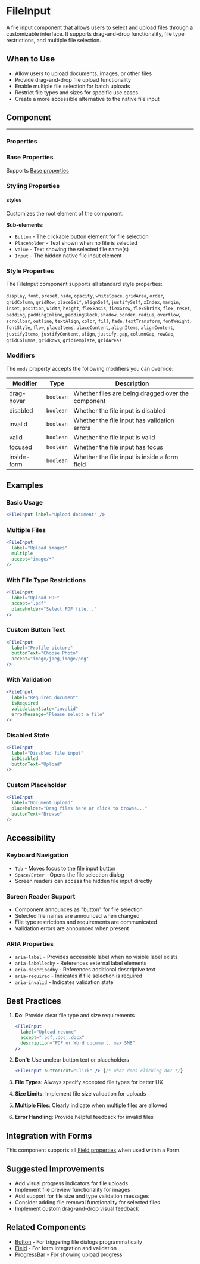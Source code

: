 
<Meta of={FileInputStories} />

# FileInput

A file input component that allows users to select and upload files through a customizable interface. It supports drag-and-drop functionality, file type restrictions, and multiple file selection.

## When to Use

- Allow users to upload documents, images, or other files
- Provide drag-and-drop file upload functionality
- Enable multiple file selection for batch uploads
- Restrict file types and sizes for specific use cases
- Create a more accessible alternative to the native file input

## Component

<Story of={FileInputStories.Default} />

---

### Properties

<Controls of={FileInputStories.Default} />

### Base Properties

Supports [Base properties](/docs/tasty-base-properties--docs)

### Styling Properties

#### styles

Customizes the root element of the component.

**Sub-elements:**
- `Button` - The clickable button element for file selection
- `Placeholder` - Text shown when no file is selected
- `Value` - Text showing the selected file name(s)
- `Input` - The hidden native file input element

### Style Properties

The FileInput component supports all standard style properties:

`display`, `font`, `preset`, `hide`, `opacity`, `whiteSpace`, `gridArea`, `order`, `gridColumn`, `gridRow`, `placeSelf`, `alignSelf`, `justifySelf`, `zIndex`, `margin`, `inset`, `position`, `width`, `height`, `flexBasis`, `flexGrow`, `flexShrink`, `flex`, `reset`, `padding`, `paddingInline`, `paddingBlock`, `shadow`, `border`, `radius`, `overflow`, `scrollbar`, `outline`, `textAlign`, `color`, `fill`, `fade`, `textTransform`, `fontWeight`, `fontStyle`, `flow`, `placeItems`, `placeContent`, `alignItems`, `alignContent`, `justifyItems`, `justifyContent`, `align`, `justify`, `gap`, `columnGap`, `rowGap`, `gridColumns`, `gridRows`, `gridTemplate`, `gridAreas`

### Modifiers

The `mods` property accepts the following modifiers you can override:

| Modifier | Type | Description |
|----------|------|-------------|
| drag-hover | `boolean` | Whether files are being dragged over the component |
| disabled | `boolean` | Whether the file input is disabled |
| invalid | `boolean` | Whether the file input has validation errors |
| valid | `boolean` | Whether the file input is valid |
| focused | `boolean` | Whether the file input has focus |
| inside-form | `boolean` | Whether the file input is inside a form field |

## Examples

### Basic Usage

```jsx
<FileInput label="Upload document" />
```

### Multiple Files

```jsx
<FileInput
  label="Upload images"
  multiple
  accept="image/*"
/>
```

### With File Type Restrictions

```jsx
<FileInput
  label="Upload PDF"
  accept=".pdf"
  placeholder="Select PDF file..."
/>
```

### Custom Button Text

```jsx
<FileInput
  label="Profile picture"
  buttonText="Choose Photo"
  accept="image/jpeg,image/png"
/>
```

### With Validation

```jsx
<FileInput
  label="Required document"
  isRequired
  validationState="invalid"
  errorMessage="Please select a file"
/>
```

### Disabled State

```jsx
<FileInput
  label="Disabled file input"
  isDisabled
  buttonText="Upload"
/>
```

### Custom Placeholder

```jsx
<FileInput
  label="Document upload"
  placeholder="Drag files here or click to browse..."
  buttonText="Browse"
/>
```

## Accessibility

### Keyboard Navigation

- `Tab` - Moves focus to the file input button
- `Space/Enter` - Opens the file selection dialog
- Screen readers can access the hidden file input directly

### Screen Reader Support

- Component announces as "button" for file selection
- Selected file names are announced when changed
- File type restrictions and requirements are communicated
- Validation errors are announced when present

### ARIA Properties

- `aria-label` - Provides accessible label when no visible label exists
- `aria-labelledby` - References external label elements
- `aria-describedby` - References additional descriptive text
- `aria-required` - Indicates if file selection is required
- `aria-invalid` - Indicates validation state

## Best Practices

1. **Do**: Provide clear file type and size requirements
   ```jsx
   <FileInput
     label="Upload resume"
     accept=".pdf,.doc,.docx"
     description="PDF or Word document, max 5MB"
   />
   ```

2. **Don't**: Use unclear button text or placeholders
   ```jsx
   <FileInput buttonText="Click" /> {/* What does clicking do? */}
   ```

3. **File Types**: Always specify accepted file types for better UX
4. **Size Limits**: Implement file size validation for uploads
5. **Multiple Files**: Clearly indicate when multiple files are allowed
6. **Error Handling**: Provide helpful feedback for invalid files

## Integration with Forms

This component supports all [Field properties](/docs/forms-field--docs) when used within a Form.

## Suggested Improvements

- Add visual progress indicators for file uploads
- Implement file preview functionality for images
- Add support for file size and type validation messages
- Consider adding file removal functionality for selected files
- Implement custom drag-and-drop visual feedback

## Related Components

- [Button](/components/Button) - For triggering file dialogs programmatically
- [Field](/components/Field) - For form integration and validation
- [ProgressBar](/components/ProgressBar) - For showing upload progress
